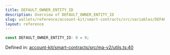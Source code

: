 ```yaml
---
title: DEFAULT_OWNER_ENTITY_ID
description: Overview of DEFAULT_OWNER_ENTITY_ID
slug: wallets/reference/account-kit/smart-contracts/src/variables/DEFAULT_OWNER_ENTITY_ID
layout: reference
---
```


```ts
const DEFAULT_OWNER_ENTITY_ID: 0 = 0;
```

Defined in: [account-kit/smart-contracts/src/ma-v2/utils.ts:40](https://github.com/alchemyplatform/aa-sdk/blob/5b9429f0f16dcd4ff822527b8de589e19e88faa7/account-kit/smart-contracts/src/ma-v2/utils.ts#L40)
